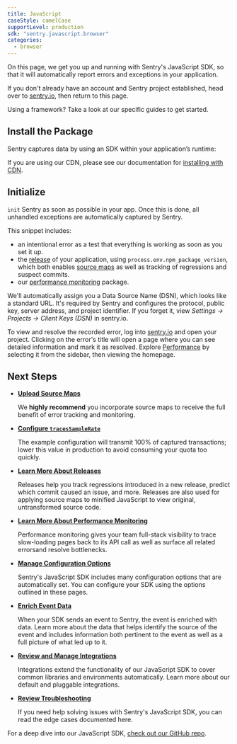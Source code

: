```yaml
---
title: JavaScript
caseStyle: camelCase
supportLevel: production
sdk: "sentry.javascript.browser"
categories:
  - browser
---
```


On this page, we get you up and running with Sentry's JavaScript SDK, so that it will automatically report errors and exceptions in your application.

<Note>
<markdown>

If you don't already have an account and Sentry project established, head over to [sentry.io](https://sentry.io/signup/), then return to this page.

</markdown>
</Note>

Using a framework? Take a look at our specific guides to get started.

<GuideGrid platform="javascript" />

## Install the Package

Sentry captures data by using an SDK within your application’s runtime:

<PlatformContent includePath="install-package" />

<Alert level="note" title="Note"><markdown>

If you are using our CDN, please see our documentation for [installing with CDN](/platforms/javascript/configuration/install-cdn).

</markdown></Alert>

## Initialize

`init` Sentry as soon as possible in your app. Once this is done, all unhandled exceptions are automatically captured by Sentry.

This snippet includes:
- an intentional error as a test that everything is working as soon as you set it up.
- the [release](/product/releases/) of your application, using `process.env.npm_package_version`, which both enables [source maps](/platforms/javascript/sourcemaps/) as well as tracking of regressions and suspect commits.
- our [performance monitoring](/product/performance/) package.

<PlatformContent includePath="configure-verify" />

<Alert level="note" title="Note"><markdown>

We'll automatically assign you a Data Source Name (DSN), which looks like a standard URL. It's required by Sentry and configures the protocol, public key, server address, and project identifier. If you forget it, view _Settings -> Projects -> Client Keys (DSN)_ in sentry.io.

</markdown></Alert>

To view and resolve the recorded error, log into [sentry.io](https://sentry.io) and open your project. Clicking on the error's title will open a page where you can see detailed information and mark it as resolved. Explore [Performance](/product/performance/) by selecting it from the sidebar, then viewing the homepage.


## Next Steps

- **[Upload Source Maps](/platforms/javascript/sourcemaps/)**

  We **highly recommend** you incorporate source maps to receive the full benefit of error tracking and monitoring.

- **[Configure `tracesSampleRate`](/platforms/javascript/configuration/filtering/)**

  The example configuration will transmit 100% of captured transactions; lower this value in production to avoid consuming your quota too quickly.

- **[Learn More About Releases](/product/releases/)**

  Releases help you track regressions introduced in a new release, predict which commit caused an issue, and more. Releases are also used for applying source maps to minified JavaScript to view original, untransformed source code.

- **[Learn More About Performance Monitoring](/product/performance/)**

  Performance monitoring gives your team full-stack visibility to trace slow-loading pages back to its API call as well as surface all related errorsand resolve bottlenecks.

- **[Manage Configuration Options](./configuration/)**

  Sentry's JavaScript SDK includes many configuration options that are automatically set. You can configure your SDK using the options outlined in these pages.

- **[Enrich Event Data](./enriching-error-data/additional-data/)**

  When your SDK sends an event to Sentry, the event is enriched with data. Learn more about the data that helps identify the source of the event and includes information both pertinent to the event as well as a full picture of what led up to it.

- **[Review and Manage Integrations](./integrations/)**

  Integrations extend the functionality of our JavaScript SDK to cover common libraries and environments automatically. Learn more about our default and pluggable integrations.

- **[Review Troubleshooting](./troubleshooting/)**

  If you need help solving issues with Sentry's JavaScript SDK, you can read the edge cases documented here.

For a deep dive into our JavaScript SDK, [check out our GitHub repo](https://getsentry.github.io/sentry-javascript/).
